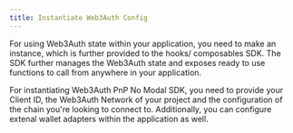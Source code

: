 ```yaml
---
title: Instantiate Web3Auth Config
---
```


For using Web3Auth state within your application, you need to make an instance, which is further
provided to the hooks/ composables SDK. The SDK further manages the Web3Auth state and exposes ready
to use functions to call from anywhere in your application.

For instantiating Web3Auth PnP No Modal SDK, you need to provide your Client ID, the Web3Auth
Network of your project and the configuration of the chain you're looking to connect to.
Additionally, you can configure extenal wallet adapters within the application as well.
